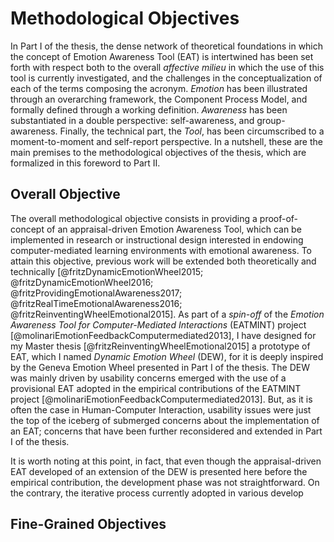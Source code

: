 # Methodological Objectives {.unnumbered}

In Part I of the thesis, the dense network of theoretical foundations in which the concept of Emotion Awareness Tool (EAT) is intertwined has been set forth with respect both to the overall *affective milieu* in which the use of this tool is currently investigated, and the challenges in the conceptualization of each of the terms composing the acronym. *Emotion* has been illustrated through an overarching framework, the Component Process Model, and formally defined through a working definition. *Awareness* has been substantiated in a double perspective: self-awareness, and group-awareness. Finally, the technical part, the *Tool*, has been circumscribed to a moment-to-moment and self-report perspective. In a nutshell, these are the main premises to the methodological objectives of the thesis, which are formalized in this foreword to Part II.

## Overall Objective

The overall methodological objective consists in providing a proof-of-concept of an appraisal-driven Emotion Awareness Tool, which can be implemented in research or instructional design interested in endowing computer-mediated learning environments with emotional awareness. To attain this objective, previous work will be extended both theoretically and technically [@fritzDynamicEmotionWheel2015; @fritzDynamicEmotionWheel2016; @fritzProvidingEmotionalAwareness2017; @fritzRealTimeEmotionalAwareness2016; @fritzReinventingWheelEmotional2015]. As part of a *spin-off* of the *Emotion Awareness Tool for Computer-Mediated Interactions* (EATMINT) project [@molinariEmotionFeedbackComputermediated2013], I have designed for my Master thesis [@fritzReinventingWheelEmotional2015] a prototype of EAT, which I named *Dynamic Emotion Wheel* (DEW), for it is deeply inspired by the Geneva Emotion Wheel presented in Part I of the thesis. The DEW was mainly driven by usability concerns emerged with the use of a provisional EAT adopted in the empirical contributions of the EATMINT project [@molinariEmotionFeedbackComputermediated2013]. But, as it is often the case in Human-Computer Interaction, usability issues were just the top of the iceberg of submerged concerns about the implementation of an EAT; concerns that have been further reconsidered and extended in Part I of the thesis.

It is worth noting at this point, in fact, that even though the appraisal-driven EAT developed of an extension of the DEW is presented here before the empirical contribution, the development phase was not straightforward. On the contrary, the iterative process currently adopted in various develop

## Fine-Grained Objectives